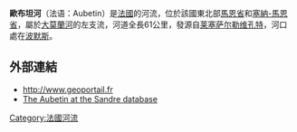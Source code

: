 {{coord|48|48|56|N|03|00|26|E|display=title}}

'''歐布坦河'''（法语：Aubetin）是[[法國|法國]]的河流，位於該國東北部[[馬恩省|馬恩省]]和[[塞納-馬恩省|塞納-馬恩省]]，屬於[[大莫蘭河|大莫蘭河]]的左支流，河道全長61公里，發源自[[莱塞萨尔勒维孔特|莱塞萨尔勒维孔特]]，河口處在[[波默斯|波默斯]]。

==外部連結==
*http://www.geoportail.fr {{Wayback|url=http://www.geoportail.fr/ |date=20101215171356 }}
*[http://sandre.eaufrance.fr/app/chainage/courdo/htm/F65-0410.php?cg=F65-0410 The Aubetin at the Sandre database]

{{France-geo-stub}}
[[Category:法國河流|Category:法國河流]]